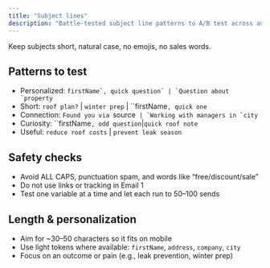 ```yaml
---
title: "Subject lines"
description: "Battle‑tested subject line patterns to A/B test across audiences."
---
```


<Info>Keep subjects short, natural case, no emojis, no sales words.</Info>

## Patterns to test

-   Personalized: `` firstName`, quick question` | `Question about `property ``
-   Short: `roof plan?` | `winter prep` | ``firstName`, quick one`
-   Connection: `Found you via `source`` | `Working with managers in `city``
-   Curiosity: ``firstName`, odd question`|`quick roof note`
-   Useful: `reduce roof costs` | `prevent leak season`

## Safety checks

-   Avoid ALL CAPS, punctuation spam, and words like “free/discount/sale”
-   Do not use links or tracking in Email 1
-   Test one variable at a time and let each run to 50–100 sends

## Length & personalization

-   Aim for ~30–50 characters so it fits on mobile
-   Use light tokens where available: `firstName`, `address`, `company`, `city`
-   Focus on an outcome or pain (e.g., leak prevention, winter prep)
